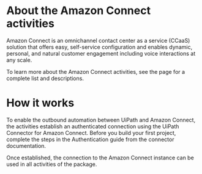 ﻿# About the Amazon Connect activities

Amazon Connect is an omnichannel contact center as a service (CCaaS) solution that offers easy, self-service configuration and enables dynamic, personal, and natural customer engagement including voice interactions at any scale.



To learn more about the Amazon Connect activities, see the  page for a complete list and descriptions.

# How it works

To enable the outbound automation between UiPath and Amazon Connect, the activities establish an authenticated connection using the UiPath Connector for Amazon Connect. Before you build your first project, complete the steps in the Authentication guide from the connector documentation.

Once established, the connection to the Amazon Connect instance can be used in all activities of the package.
